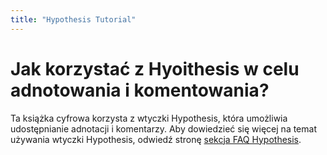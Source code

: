 ```yaml
---
title: "Hypothesis Tutorial"
---
```


# Jak korzystać z Hyoithesis w celu adnotowania i komentowania?

Ta książka cyfrowa korzysta z wtyczki Hypothesis, która umożliwia udostępnianie adnotacji i komentarzy. Aby dowiedzieć się więcej na temat używania wtyczki Hypothesis, odwiedź stronę [sekcja FAQ Hypothesis](https://web.hypothes.is/help/).